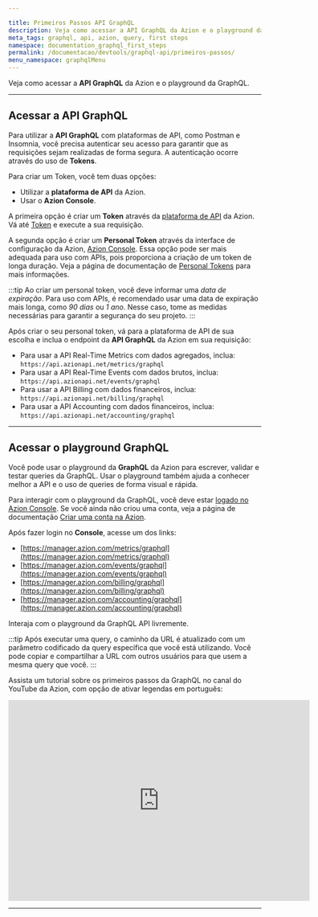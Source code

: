 ```yaml
---

title: Primeiros Passos API GraphQL
description: Veja como acessar a API GraphQL da Azion e o playground da GraphQL.
meta_tags: graphql, api, azion, query, first steps
namespace: documentation_graphql_first_steps
permalink: /documentacao/devtools/graphql-api/primeiros-passos/
menu_namespace: graphqlMenu
---
```


Veja como acessar a **API GraphQL** da Azion e o playground da GraphQL.


---

## Acessar a API GraphQL

Para utilizar a **API GraphQL** com plataformas de API, como Postman e Insomnia, você precisa autenticar seu acesso para garantir que as requisições sejam realizadas de forma segura. A autenticação ocorre através do uso de **Tokens**.

Para criar um Token, você tem duas opções:

- Utilizar a **plataforma de API** da Azion.
- Usar o **Azion Console**.

A primeira opção é criar um **Token** através da [plataforma de API](https://api.azion.com/) da Azion. Vá até [Token](https://api.azion.com/#6d423af0-36b7-4cc1-85aa-ff4d7037f610) e execute a sua requisição.

A segunda opção é criar um **Personal Token** através da interface de configuração da Azion, [Azion Console](https://console.azion.com). Essa opção pode ser mais adequada para uso com APIs, pois proporciona a criação de um token de longa duração. Veja a página de documentação de [Personal Tokens](/pt-br/documentacao/produtos/gestao-de-contas/personal-tokens/) para mais informações.

:::tip
Ao criar um personal token, você deve informar uma *data de expiração*. Para uso com APIs, é recomendado usar uma data de expiração mais longa, como *90 dias* ou *1 ano*. Nesse caso, tome as medidas necessárias para garantir a segurança do seu projeto.
:::

Após criar o seu personal token, vá para a plataforma de API de sua escolha e inclua o endpoint da **API GraphQL** da Azion em sua requisição:

- Para usar a API Real-Time Metrics com dados agregados, inclua: `https://api.azionapi.net/metrics/graphql`
- Para usar a API Real-Time Events com dados brutos, inclua: `https://api.azionapi.net/events/graphql`
- Para usar a API Billing com dados financeiros, inclua: `https://api.azionapi.net/billing/graphql`
- Para usar a API Accounting com dados financeiros, inclua: `https://api.azionapi.net/accounting/graphql`

---

## Acessar o playground GraphQL

Você pode usar o playground da **GraphQL** da Azion para escrever, validar e testar queries da GraphQL. Usar o playground também ajuda a conhecer melhor a API e o uso de queries de forma visual e rápida.

Para interagir com o playground da GraphQL, você deve estar [logado no Azion Console](https://console.azion.com). Se você ainda não criou uma conta, veja a página de documentação [Criar uma conta na Azion](/pt-br/documentacao/produtos/contas/criar-uma-conta/).

Após fazer login no **Console**, acesse um dos links:

- [https://manager.azion.com/metrics/graphql](https://manager.azion.com/metrics/graphql)
- [https://manager.azion.com/events/graphql](https://manager.azion.com/events/graphql)
- [https://manager.azion.com/billing/graphql](https://manager.azion.com/billing/graphql)
- [https://manager.azion.com/accounting/graphql](https://manager.azion.com/accounting/graphql)

Interaja com o playground da GraphQL API livremente.

:::tip
Após executar uma query, o caminho da URL é atualizado com um parâmetro codificado da query específica que você está utilizando. Você pode copiar e compartilhar a URL com outros usuários para que usem a mesma query que você.
:::

Assista um tutorial sobre os primeiros passos da GraphQL no canal do YouTube da Azion, com opção de ativar legendas em português:

<iframe
   src="https://www.youtube.com/embed/MMBYchMS5MM"
   loading="lazy"
   width="600"
   height="400"
   title="First Steps with GraphQL"
   frameborder="0"
   allow="accelerometer; autoplay; clipboard-write; encrypted-media; gyroscope; picture-in-picture; web-share"
   allowfullscreen></iframe>





---


